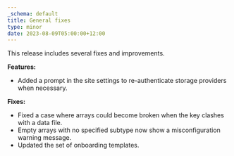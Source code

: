 ```yaml
---
_schema: default
title: General fixes
type: minor
date: 2023-08-09T05:00:00+12:00
---
```

This release includes several fixes and improvements.

**Features:**

* Added a prompt in the site settings to re-authenticate storage providers when necessary.

**Fixes:**

* Fixed a case where arrays could become broken when the key clashes with a data file.
* Empty arrays with no specified subtype now show a misconfiguration warning message.
* Updated the set of onboarding templates.
